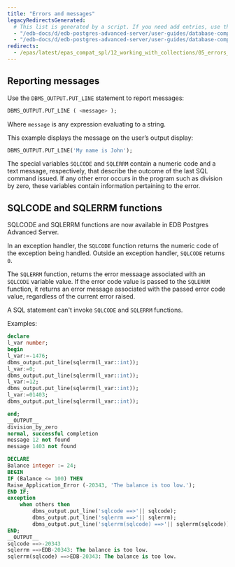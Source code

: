 ```yaml
---
title: "Errors and messages"
legacyRedirectsGenerated:
  # This list is generated by a script. If you need add entries, use the `legacyRedirects` key.
  - "/edb-docs/d/edb-postgres-advanced-server/user-guides/database-compatibility-for-oracle-developers-guide/9.6/Database_Compatibility_for_Oracle_Developers_Guide_v9.6.1.081.html"
  - "/edb-docs/d/edb-postgres-advanced-server/user-guides/database-compatibility-for-oracle-developers-guide/9.5/Database_Compatibility_for_Oracle_Developers_Guide.1.175.html"
redirects:
  - /epas/latest/epas_compat_spl/12_working_with_collections/05_errors_and_messages/ #generated for docs/epas/reorg-role-use-case-mode
---
```


<div id="errors_and_messages" class="registered_link"></div>

## Reporting messages

Use the `DBMS_OUTPUT.PUT_LINE` statement to report messages:

```sql
DBMS_OUTPUT.PUT_LINE ( <message> );
```

Where `message` is any expression evaluating to a string.

This example displays the message on the user’s output display:

```sql
DBMS_OUTPUT.PUT_LINE('My name is John');
```

The special variables `SQLCODE` and `SQLERRM` contain a numeric code and a text message, respectively, that describe the outcome of the last SQL command issued. If any other error occurs in the program such as division by zero, these variables contain information pertaining to the error.


## SQLCODE and SQLERRM functions

SQLCODE and SQLERRM functions are now available in EDB Postgres Advanced Server.

In an exception handler, the `SQLCODE` function returns the numeric code of the exception being handled. Outside an exception handler, `SQLCODE` returns `0`.

The `SQLERRM` function, returns the error messaage associated with an `SQLCODE` variable value. If the error code value is passed to the `SQLERRM` function, it returns an error message associated with the passed error code value, regardless of the current error raised.

A SQL statement can't invoke `SQLCODE` and `SQLERRM` functions.

Examples:

```sql
declare
l_var number;
begin
l_var:=-1476;
dbms_output.put_line(sqlerrm(l_var::int));
l_var:=0;
dbms_output.put_line(sqlerrm(l_var::int));
l_var:=12;
dbms_output.put_line(sqlerrm(l_var::int));
l_var:=01403;
dbms_output.put_line(sqlerrm(l_var::int));

end;
__OUTPUT__
division_by_zero
normal, successful completion
message 12 not found
message 1403 not found
```


```sql
DECLARE
Balance integer := 24;
BEGIN
IF (Balance <= 100) THEN
Raise_Application_Error (-20343, 'The balance is too low.');
END IF;
exception
    when others then
        dbms_output.put_line('sqlcode ==>'|| sqlcode);
        dbms_output.put_line('sqlerrm ==>'|| sqlerrm);
        dbms_output.put_line('sqlerrm(sqlcode) ==>'|| sqlerrm(sqlcode));
END;
__OUTPUT__
sqlcode ==>-20343
sqlerrm ==>EDB-20343: The balance is too low.
sqlerrm(sqlcode) ==>EDB-20343: The balance is too low.
```
